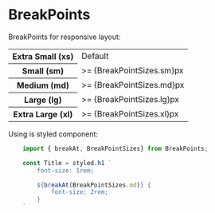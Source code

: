 
<Meta title="Styles / BreakPoints" />

# BreakPoints

BreakPoints for responsive layout:

<table>
  <tr>
    <th>Extra Small (xs)</th>
    <td>Default</td>
  </tr>
  <tr>
    <th> Small (sm)</th>
    <td>>= {BreakPointSizes.sm}px</td>
  </tr>
  <tr>
    <th> Medium (md)</th>
    <td>>= {BreakPointSizes.md}px</td>
  </tr>
  <tr>
    <th> Large (lg)</th>
    <td>>= {BreakPointSizes.lg}px</td>
  </tr>
  <tr>
    <th> Extra Large (xl)</th>
    <td>>= {BreakPointSizes.xl}px</td>
  </tr>
</table>

Using is styled component:

```js
    import { breakAt, BreakPointSizes} from BreakPoints;

    const Title = styled.h1 `
        font-size: 1rem;

        ${breakAt(BreakPointSizes.md)} {
            font-size: 2rem;
        }
    `
```
